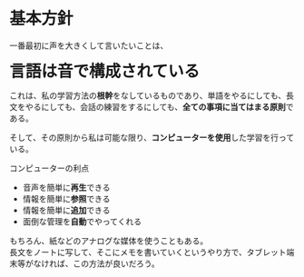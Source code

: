 # 基本方針 {#principle}

一番最初に声を大きくして言いたいことは、

[**言語は音で構成されている**]{style="font-size: 200%;"}

これは、私の学習方法の**根幹**をなしているものであり、単語をやるにしても、長文をやるにしても、会話の練習をするにしても、**全ての事項に当てはまる原則**である。

そして、その原則から私は可能な限り、**コンピューターを使用**した学習を行っている。

コンピューターの利点

-   音声を簡単に**再生**できる
-   情報を簡単に**参照**できる
-   情報を簡単に**追加**できる
-   面倒な管理を**自動**でやってくれる

もちろん、紙などのアナログな媒体を使うこともある。\
長文をノートに写して、そこにメモを書いていくというやり方で、タブレット端末等がなければ、この方法が良いだろう。
